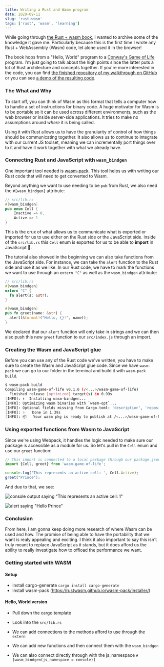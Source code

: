 ```yaml
---
title: Writing a Rust and Wasm program
date: 2020-09-11
slug: 'rust-wasm'
tags: ['rust', 'wasm', 'learning']
---
```


While going through [the Rust + wasm book][rust-wasm-book], I wanted to archive some of the knowledge it gave me. Particularly because this is the first time I wrote any Rust + WebAssembly (Wasm) code, let alone used it in the browser!

The book hops from a "Hello, World" program to a [Conway's Game of Life][conway-gol] program. I'm just going
to talk about the high points since the latter puts a lot of Rust architecture and concepts
together. If you're more interested in
the code, you can find [the finished repository of my walkthrough on GitHub][my-rust-wasm-repo] or
you can see [a demo of the resulting code][rust-wasm-col].

### The What and Why

To start off, you can think of Wasm as this format that tells a computer how to
handle a set of instructions for binary code. A huge motivator
for Wasm is to be portable so it can be used across different environments, such as
the web browser or inside server-side applications.  It tries to make no assumptions around
_where_ it is being called.

Using it with Rust allows us to have the granularity of control of how things should
be communicating together. It also allows us to continue to integrate with our current
JS toolset, meaning we can incrementally port things over to it and have it work together 
with what we already have.

### Connecting Rust and JavaScript with `wasm_bindgen`

One important tool needed is [wasm-pack][wasm-pack-github]. This tool helps us
with writing our Rust code that will need to get converted to Wasm.

Beyond anything we want to use needing to be `pub` from Rust, we also need
the `#[wasm_bindgen]` attribute:

```rust {2}
// src/lib.rs
#[wasm_bindgen]
pub enum Cell {
    Inactive => 0,
    Active => 1
}
```

This is the crux of what allows us to communicate what is exported or imported for
us to use either on the Rust side or the JavaScript side. Inside of the `src/lib.rs`
this `Cell` enum is exported for us to be able to **import** in JavaScript 🤯.

The tutorial also showed in the beginning we can also take functions from the JavaScript
side. For instance, we can take the `alert` function to the Rust side and use it as we 
like. In our Rust code, we have to mark the functions we want to use through an `extern "C"` as well as the `wasm_bindgen` attribute:

```rust {2-5,9}
// src/lib.rs
#[wasm_bindgen]
extern "C" {
  fn alert(s: &str);
}

#[wasm_bindgen]
pub fn greet(name: &str) {
  alert(&format!("Hello, {}!", name));
}
```

We declared that our `alert` function will only take in strings and we can then
also push this new `greet` function to our `src/index.js` through an import.

### Creating the Wasm and JavaScript glue

Before you can use any of the Rust code we've written, you have to make sure to
create the Wasm and JavaScript glue code. Since we have `wasm-pack` we can go to
our folder in the terminal and build it with `wasm-pack build`.

```bash 
$ wasm-pack build
Compiling wasm-game-of-life v0.1.0 (/<...>/wasm-game-of-life)
  Finished release [optimized] target(s) in 0.99s
[INFO]: ⬇️  Installing wasm-bindgen...
[INFO]: Optimizing wasm binaries with `wasm-opt`...
[INFO]: Optional fields missing from Cargo.toml: 'description', 'repository', and 'license'. These are not necessary, but recommended
[INFO]: ✨   Done in 1.39s
[INFO]: 📦   Your wasm pkg is ready to publish at /<...>/wasm-game-of-life/pkg.
```

### Using exported functions from Wasm to JavaScript

Since we're using Webpack, it handles the logic needed to make sure our package
is accessible as a module for us. So let's pull in the `Cell` enum and use our
`greet` function:

```javascript
// This import is connected to a local package through our package.json
import {Cell, greet} from 'wasm-game-of-life';

console.log('This represents an active cell: ', Cell.Active);
greet("Prince");
```

And due to that, we see:

![console output saying "This represents an active cell: 1"](./console.png)

![alert saying "Hello Prince"](./alert.png)

### Conclusion

From here, I am gonna keep doing more research of where Wasm can be used and how.
The promise of being able to have the portability that we want is realy appealing
and exciting. I think it also important to say this isn't truly meant to replace
JavaScript as it stands, but it does afford us the ability to really investigate
how to offload the performance we want.

[conway-gol]: https://en.wikipedia.org/wiki/Conway%27s_Game_of_Life
[rust-wasm-book]: https://rustwasm.github.io/docs/book
[my-rust-wasm-repo]: https://github.com/maxcell/rust-wasm-game-of-life
[rust-wasm-col]: https://rust-wasm-gol.netlify.app/
[wasm-pack-github]: https://github.com/rustwasm/wasm-pack


### Getting started with WASM

#### Setup
- Install cargo-generate `cargo install cargo-generate`
- Install wasm-pack (https://rustwasm.github.io/wasm-pack/installer/)

#### Hello, World version

- Pull down the cargo template
- Look into the `src/lib.rs`
- We can add connections to the methods afford to use through the `extern`
- We can add new functions and then connect them with the `wasm_bindgen`

- We can also connect directly through with the js_namespace `#[wasm_bindgen(js_namespace = console)]`